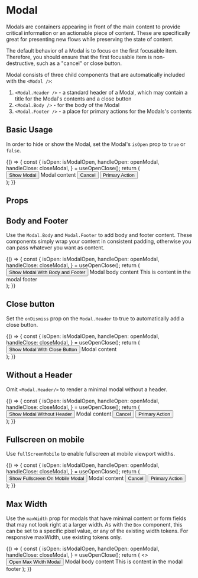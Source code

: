 
<Meta title="Components/Modal/Overview" component={Modal} />

# Modal

Modals are containers appearing in front of the main content to provide critical information or an actionable piece of content.
These are specifically great for presenting new flows while preserving the state of content.

The default behavior of a Modal is to focus on the first focusable item.
Therefore, you should ensure that the first focusable item is non-destructive, such as a "cancel" or close button.

Modal consists of three child components that are automatically included with the `<Modal />`:

1. `<Modal.Header />` - a standard header of a Modal, which may contain a title for the Modal's contents and a close button
1. `<Modal.Body />` - for the body of the Modal
1. `<Modal.Footer />` - a place for primary actions for the Modals's contents

## Basic Usage

In order to hide or show the Modal, set the Modal's `isOpen` prop to `true` or `false`.

<Canvas>
  <Story
    name="Basic Usage"
    parameters={{
      design: {
        type: 'figma',
        url: 'https://www.figma.com/file/k1kOsplTGXvSSMQQCzhCND/Palmetto-Design-System?node-id=618%3A7847',
      },
    }}
  >
    {() => {
      const {
        isOpen: isModalOpen,
        handleOpen: openModal,
        handleClose: closeModal,
      } = useOpenClose();
      return (
        <div>
          <Button variant="primary" tone="neutral" onClick={openModal}>
            Show Modal
          </Button>
          <Modal
            ariaLabelledBy="titleBasic"
            isOpen={isModalOpen}
            onDismiss={closeModal}
          >
            <Modal.Header
              id="titleBasic"
              title="The Modal Title"
              onDismiss={closeModal}
            />
            <Modal.Body>Modal content</Modal.Body>
            <Modal.Footer>
              <Button variant="secondary" tone="neutral" onClick={closeModal}>
                Cancel
              </Button>
              <Button variant="primary">Primary Action</Button>
            </Modal.Footer>
          </Modal>
        </div>
      );
    }}
  </Story>
</Canvas>

## Props

<ArgsTable of={Modal} />

## Body and Footer

Use the `Modal.Body` and `Modal.Footer` to add body and footer content. These components simply wrap your content in consistent padding, otherwise you can pass whatever you want as content.

<Canvas>
  <Story
    name="Body and Footer"
    parameters={{
      chromatic: { disableSnapshot: true },
      design: {
        type: 'figma',
        url: 'https://www.figma.com/file/k1kOsplTGXvSSMQQCzhCND/Palmetto-Design-System?node-id=618%3A7847',
      },
    }}
  >
    {() => {
      const {
        isOpen: isModalOpen,
        handleOpen: openModal,
        handleClose: closeModal,
      } = useOpenClose();
      return (
        <div>
          <Button variant="primary" tone="neutral" onClick={openModal}>
            Show Modal With Body and Footer
          </Button>
          <Modal
            ariaLabelledBy="titleFooterBody"
            isOpen={isModalOpen}
            onDismiss={closeModal}
          >
            <Modal.Header
              id="titleFooterBody"
              title="The Modal Title"
              onDismiss={closeModal}
            />
            <Modal.Body>Modal body content</Modal.Body>
            <Modal.Footer>This is content in the modal footer</Modal.Footer>
          </Modal>
        </div>
      );
    }}
  </Story>
</Canvas>

## Close button

Set the `onDismiss` prop on the `Modal.Header` to true to automatically add a close button.

<Canvas>
  <Story
    name="Close button"
    parameters={{
      chromatic: { disableSnapshot: true },
      design: {
        type: 'figma',
        url: 'https://www.figma.com/file/k1kOsplTGXvSSMQQCzhCND/Palmetto-Design-System?node-id=618%3A7847',
      },
    }}
  >
    {() => {
      const {
        isOpen: isModalOpen,
        handleOpen: openModal,
        handleClose: closeModal,
      } = useOpenClose();
      return (
        <div>
          <Button variant="primary" tone="neutral" onClick={openModal}>
            Show Modal With Close Button
          </Button>
          <Modal
            ariaLabel="modal with close button"
            isOpen={isModalOpen}
            onDismiss={closeModal}
          >
            <Modal.Header onDismiss={closeModal} />
            <Modal.Body>Modal content</Modal.Body>
          </Modal>
        </div>
      );
    }}
  </Story>
</Canvas>

## Without a Header

Omit `<Modal.Header/>` to render a minimal modal without a header.

<Canvas>
  <Story
    name="Without Header"
    parameters={{
      chromatic: { disableSnapshot: true },
      design: {
        type: 'figma',
        url: 'https://www.figma.com/file/k1kOsplTGXvSSMQQCzhCND/Palmetto-Design-System?node-id=618%3A7847',
      },
    }}
  >
    {() => {
      const {
        isOpen: isModalOpen,
        handleOpen: openModal,
        handleClose: closeModal,
      } = useOpenClose();
      return (
        <div>
          <Button variant="primary" tone="neutral" onClick={openModal}>
            Show Modal Without Header
          </Button>
          <Modal
            ariaLabel="Modal without a header"
            isOpen={isModalOpen}
            onDismiss={closeModal}
          >
            <Modal.Body>Modal content</Modal.Body>
            <Modal.Footer>
              <Button variant="secondary" tone="neutral" onClick={closeModal}>
                Cancel
              </Button>
              <Button variant="primary">Primary Action</Button>
            </Modal.Footer>
          </Modal>
        </div>
      );
    }}
  </Story>
</Canvas>

## Fullscreen on mobile

Use `fullScreenMobile` to enable fullscreen at mobile viewport widths.

<Canvas>
  <Story
    name="Fullscreen Mobile"
    parameters={{
      chromatic: { disableSnapshot: true },
    }}
  >
    {() => {
      const {
        isOpen: isModalOpen,
        handleOpen: openModal,
        handleClose: closeModal,
      } = useOpenClose();
      return (
        <div>
          <Button variant="primary" tone="neutral" onClick={openModal}>
            Show Fullscreen On Mobile Modal
          </Button>
          <Modal
            ariaLabelledBy="titleFullscreen"
            fullScreenMobile
            isOpen={isModalOpen}
            onDismiss={closeModal}
          >
            <Modal.Header
              id="titleFullscreen"
              title="Fullscreen Modal on Mobile"
              onDismiss={closeModal}
            />
            <Modal.Body>Modal content</Modal.Body>
            <Modal.Footer>
              <Button variant="secondary" tone="neutral" onClick={closeModal}>
                Cancel
              </Button>
              <Button variant="primary">Primary Action</Button>
            </Modal.Footer>
          </Modal>
        </div>
      );
    }}
  </Story>
</Canvas>

## Max Width

Use the `maxWidth` prop for modals that have minimal content or form fields that may not look right at a larger width.
As with the `Box` component, this can be set to a specific pixel value, or any of the existing width tokens. For responsive
maxWidth, use existing tokens only.

<Canvas>
  <Story
    name="Max Width"
    parameters={{
      chromatic: { disableSnapshot: true },
    }}
  >
    {() => {
      const {
        isOpen: isModalOpen,
        handleOpen: openModal,
        handleClose: closeModal,
      } = useOpenClose();
      return (
        <>
          <Button variant="primary" tone="neutral" onClick={openModal}>
            Open Max Width Modal
          </Button>
          <Modal
            ariaLabelledBy="titleFooterBody"
            isOpen={isModalOpen}
            onDismiss={closeModal}
            maxWidth={{ tablet: '3xl', desktop: '4xl', hd: '5xl' }}
          >
            <Modal.Header
              id="titleFooterBody"
              title="The Modal Title"
              onDismiss={closeModal}
            />
            <Modal.Body>Modal body content</Modal.Body>
            <Modal.Footer>This is content in the modal footer</Modal.Footer>
          </Modal>
        </>
      );
    }}
  </Story>
</Canvas>
